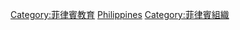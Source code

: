 [[Category:菲律賓教育|Category:菲律賓教育]]
[[Category:亞洲各國教育組織|Philippines]]
[[Category:菲律賓組織|Category:菲律賓組織]]